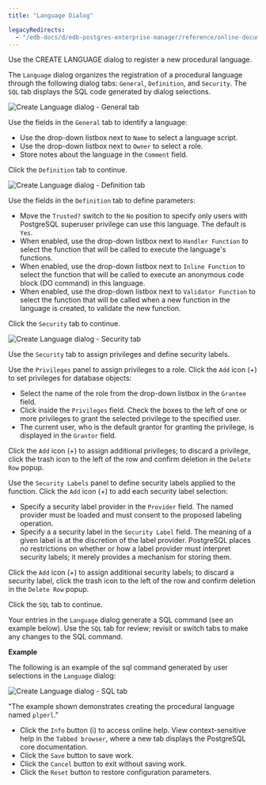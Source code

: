 ```yaml
---
title: "Language Dialog"

legacyRedirects:
  - "/edb-docs/d/edb-postgres-enterprise-manager/reference/online-documentation/8.0/language_dialog.html"
---
```


<div id="language" class="registered_link"></div>

Use the CREATE LANGUAGE dialog to register a new procedural language.

The `Language` dialog organizes the registration of a procedural language through the following dialog tabs: `General`, `Definition`, and `Security`. The `SQL` tab displays the SQL code generated by dialog selections.

![Create Language dialog - General tab](../../images/language_general.png)

Use the fields in the `General` tab to identify a language:

-   Use the drop-down listbox next to `Name` to select a language script.
-   Use the drop-down listbox next to `Owner` to select a role.
-   Store notes about the language in the `Comment` field.

Click the `Definition` tab to continue.

![Create Language dialog - Definition tab](../../images/language_definition.png)

Use the fields in the `Definition` tab to define parameters:

-   Move the `Trusted?` switch to the `No` position to specify only users with PostgreSQL superuser privilege can use this language. The default is `Yes`.
-   When enabled, use the drop-down listbox next to `Handler Function` to select the function that will be called to execute the language's functions.
-   When enabled, use the drop-down listbox next to `Inline Function` to select the function that will be called to execute an anonymous code block (DO command) in this language.
-   When enabled, use the drop-down listbox next to `Validator Function` to select the function that will be called when a new function in the language is created, to validate the new function.

Click the `Security` tab to continue.

![Create Language dialog - Security tab](../../images/language_security.png)

Use the `Security` tab to assign privileges and define security labels.

Use the `Privileges` panel to assign privileges to a role. Click the `Add` icon (+) to set privileges for database objects:

-   Select the name of the role from the drop-down listbox in the `Grantee` field.
-   Click inside the `Privileges` field. Check the boxes to the left of one or more privileges to grant the selected privilege to the specified user.
-   The current user, who is the default grantor for granting the privilege, is displayed in the `Grantor` field.

Click the `Add` icon (+) to assign additional privileges; to discard a privilege, click the trash icon to the left of the row and confirm deletion in the `Delete Row` popup.

Use the `Security Labels` panel to define security labels applied to the function. Click the `Add` icon (+) to add each security label selection:

-   Specify a security label provider in the `Provider` field. The named provider must be loaded and must consent to the proposed labeling operation.
-   Specify a a security label in the `Security Label` field. The meaning of a given label is at the discretion of the label provider. PostgreSQL places no restrictions on whether or how a label provider must interpret security labels; it merely provides a mechanism for storing them.

Click the `Add` icon (+) to assign additional security labels; to discard a security label, click the trash icon to the left of the row and confirm deletion in the `Delete Row` popup.

Click the `SQL` tab to continue.

Your entries in the `Language` dialog generate a SQL command (see an example below). Use the `SQL` tab for review; revisit or switch tabs to make any changes to the SQL command.

**Example**

The following is an example of the sql command generated by user selections in the `Language` dialog:

![Create Language dialog - SQL tab](../../images/language_sql.png)

"The example shown demonstrates creating the procedural language named `plperl`."

-   Click the `Info` button (i) to access online help. View context-sensitive help in the `Tabbed browser`, where a new tab displays the PostgreSQL core documentation.
-   Click the `Save` button to save work.
-   Click the `Cancel` button to exit without saving work.
-   Click the `Reset` button to restore configuration parameters.
